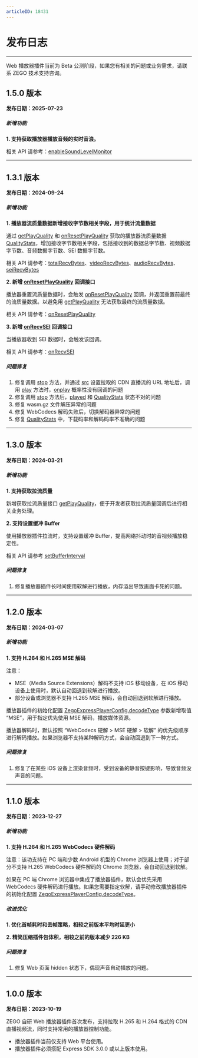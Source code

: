 ```yaml
---
articleID: 18431
---
```

# 发布日志

- - -

<Warning title="注意">

Web 播放器插件当前为 Beta 公测阶段，如果您有相关的问题或业务需求，请联系 ZEGO 技术支持咨询。

</Warning>


## 1.5.0 版本

**发布日期：2025-07-23**

<h5>新增功能</h5>

**1. 支持获取播放器播放音频的实时音浪。**

相关 API 请参考：[enableSoundLevelMonitor](@enableSoundLevelMonitor)

--- 

## 1.3.1 版本

**发布日期：2024-09-24**

<h5>新增功能</h5>

**1. 播放器流质量数据新增接收字节数相关字段，用于统计流量数据**

通过 [getPlayQuality](@getPlayQuality) 和 [onResetPlayQuality](@onResetPlayQuality) 获取的播放器流质量数据 [QualityStats](@-QualityStats)，增加接收字节数相关字段，包括接收到的数据总字节数、视频数据字节数、音频数据字节数、SEI 数据字节数。

相关 API 请参考：[totalRecvBytes](https://doc-zh.zego.im/article/api?doc=Express_Video_SDK_API~javascript_web~interface~QualityStats#total-recv-bytes)、[videoRecvBytes](https://doc-zh.zego.im/article/api?doc=Express_Video_SDK_API~javascript_web~interface~QualityStats#video-recv-bytes)、[audioRecvBytes](https://doc-zh.zego.im/article/api?doc=Express_Video_SDK_API~javascript_web~interface~QualityStats#audio-recv-bytes)、[seiRecvBytes](https://doc-zh.zego.im/article/api?doc=Express_Video_SDK_API~javascript_web~interface~QualityStats#sei-recv-bytes)


**2. 新增 [onResetPlayQuality](@onResetPlayQuality) 回调接口**

播放器重置流质量数据时，会触发 [onResetPlayQuality](@onResetPlayQuality) 回调，并返回重置前最终的流质量数据。以避免用 [getPlayQuality](@getPlayQuality) 无法获取最终的流质量数据。

相关 API 请参考：[onResetPlayQuality](@onResetPlayQuality)

**3. 新增 [onRecvSEI](@onRecvSEI) 回调接口**

当播放器收到 SEI 数据时，会触发该回调。

相关 API 请参考：[onRecvSEI](@onRecvSEI)

<h5>问题修复</h5>

1. 修复调用 [stop](@stop) 方法，并通过 [src](@src) 设置拉取的 CDN 直播流的 URL 地址后，调用 [play](@play) 方法时，[onplay](@onplay) 概率性没有回调的问题
2. 修复调用 [stop](@stop) 方法后，[played](@played) 和 [QualityStats](@-QualityStats) 状态不对的问题
3. 修复 wasm.gz 文件解压异常的问题
4. 修复 WebCodecs 解码失败后，切换解码器异常的问题
5. 修复 [QualityStats](@-QualityStats) 中，下载码率和解码码率不准确的问题


---


## 1.3.0 版本

**发布日期：2024-03-21**

<h5>新增功能</h5>

**1. 支持获取拉流质量**

新增获取拉流质量接口 [getPlayQuality](@getPlayQuality-ZegoExpressPlayer)，便于开发者获取拉流质量回调后进行相关业务处理。

**2. 支持设置缓冲 Buffer**

使用播放器插件拉流时，支持设置缓冲 Buffer，提高网络抖动时的音视频播放稳定性。

相关 API 请参考 [setBufferInterval](@setBufferInterval-ZegoExpressPlayer)

<h5>问题修复</h5>

1. 修复播放器插件长时间使用软解进行播放，内存溢出导致画面卡死的问题。

---

## 1.2.0 版本

**发布日期：2024-03-07**

<h5>新增功能</h5>

**1. 支持 H.264 和 H.265 MSE 解码**

注意：

- MSE（Media Source Extensions）解码不支持 iOS 移动设备，在 iOS 移动设备上使用时，默认自动回退到软解进行播放。
- 部分设备或浏览器不支持 H.265 MSE 解码，会自动回退到软解进行播放。

播放器插件的初始化配置 [ZegoExpressPlayerConfig.decodeType](https://doc-zh.zego.im/article/api?doc=Express_Video_SDK_API~javascript_web~interface~ZegoExpressPlayerConfig#decode-type) 参数新增取值 “MSE”，用于指定优先使用 MSE 解码，播放媒体资源。

播放器解码时，默认按照 “WebCodecs 硬解 > MSE 硬解 > 软解” 的优先级顺序进行解码播放。如果浏览器不支持某种解码方式，会自动回退到下一种方式。

<h5>问题修复</h5>

1. 修复了在某些 iOS 设备上渲染音频时，受到设备的静音按键影响，导致音频没声音的问题。

---


## 1.1.0 版本

**发布日期：2023-12-27**

<h5>新增功能</h5>

**1. 支持 H.264 和 H.265 WebCodecs 硬件解码**

注意：该功支持在 PC 端和少数 Android 机型的 Chrome 浏览器上使用；对于部分不支持 H.265 WebCodecs 硬件解码的 Chrome 浏览器，会自动回退到软解。

如果在 PC 端 Chrome 浏览器中集成了播放器插件，默认会优先采用 WebCodecs 硬件解码进行播放。如果您需要指定软解，请手动修改播放器插件的初始化配置 [ZegoExpressPlayerConfig.decodeType](https://doc-zh.zego.im/article/api?doc=Express_Video_SDK_API~javascript_web~interface~ZegoExpressPlayerConfig#decode-type)。

<h5>改进优化</h5>

**1. 优化首帧耗时和丢帧策略，相较之前版本平均时延更小**

**2. 精简压缩插件包体积，相较之前的版本减少 226 KB**

<h5>问题修复</h5>

1. 修复 Web 页面 hidden 状态下，偶现声音自动播放的问题。

---


## 1.0.0 版本

**发布日期：2023-10-19**

ZEGO 自研 Web 播放器插件首次发布，支持拉取 H.265 和 H.264 格式的 CDN 直播视频流，同时支持常用的播放器控制功能。

<Warning title="注意">


- 播放器插件当前仅支持 Web 平台使用。 
- 播放器插件必须搭配 Express SDK 3.0.0 或以上版本使用。 

</Warning>



